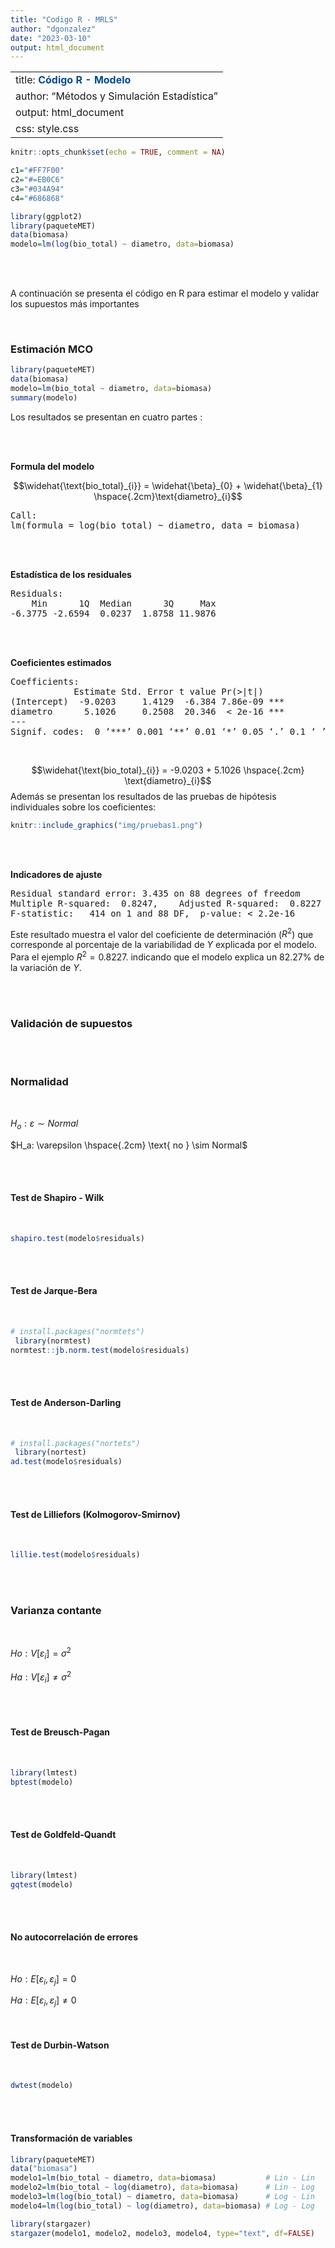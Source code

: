 ```yaml
---
title: "Codigo R - MRLS"
author: "dgonzalez"
date: "2023-03-10"
output: html_document
---
```

---
title: <span style="color:#034a94"> **Código R - Modelo**</span>
author: "Métodos y Simulación Estadística"
output: html_document
css: style.css
---

```r
knitr::opts_chunk$set(echo = TRUE, comment = NA)

c1="#FF7F00"
c2="#=EB0C6"
c3="#034A94"
c4="#686868"

library(ggplot2)
library(paqueteMET)
data(biomasa)
modelo=lm(log(bio_total) ~ diametro, data=biomasa)
```

</br></br>

A continuación se presenta el código en R para estimar el modelo y validar los supuestos más importantes

</br>

### **Estimación MCO**

```r
library(paqueteMET)
data(biomasa)
modelo=lm(bio_total ~ diametro, data=biomasa)
summary(modelo)
```

Los resultados se presentan en cuatro partes :

</br></br>

**Formula del modelo**

$$\widehat{\text{bio_total}_{i}} = \widehat{\beta}_{0} + \widehat{\beta}_{1} \hspace{.2cm}\text{diametro}_{i}$$


<pre>
Call:
lm(formula = log(bio_total) ~ diametro, data = biomasa)
</pre>

</br></br>

**Estadística de los residuales**

<pre>
Residuals:
    Min      1Q  Median      3Q     Max 
-6.3775 -2.6594  0.0237  1.8758 11.9876 
</pre>

</br></br>

**Coeficientes estimados**
<pre>
Coefficients:
            Estimate Std. Error t value Pr(>|t|)    
(Intercept)  -9.0203     1.4129  -6.384 7.86e-09 ***
diametro      5.1026     0.2508  20.346  < 2e-16 ***
---
Signif. codes:  0 ‘***’ 0.001 ‘**’ 0.01 ‘*’ 0.05 ‘.’ 0.1 ‘ ’ 1
</pre>

</br>

$$\widehat{\text{bio_total}_{i}} = -9.0203 + 5.1026 \hspace{.2cm} \text{diametro}_{i}$$
Además se presentan los resultados de las pruebas de hipótesis individuales sobre los coeficientes:

<!-- | Hipótesis             |  Estadístico de prueba        |   valor p            | -->
<!-- |:----------------------|:------------------------------|:---------------------| -->
<!-- $Ho: \beta_{0} = 0$     |   -6.384                      |  0.0000              | -->
<!-- $Ha: \beta_{0} \neq 0$  |                               |                      | -->
<!-- |                       |                               |                      | -->
<!-- |$Ho: \beta_{1} = 0$    |   20.346                      |  0.0000              | -->
<!-- |$Ha: \beta_{1} \neq 0$ |                               |                      | -->

```r
knitr::include_graphics("img/pruebas1.png")
```

</br></br>

**Indicadores de ajuste**

<pre>
Residual standard error: 3.435 on 88 degrees of freedom
Multiple R-squared:  0.8247,	Adjusted R-squared:  0.8227 
F-statistic:   414 on 1 and 88 DF,  p-value: < 2.2e-16
</pre>


Este resultado muestra el valor del coeficiente de determinación ($R^2$) que corresponde al porcentaje de la variabilidad de $Y$ explicada por el modelo. Para el ejemplo $R^{2} = 0.8227$. indicando que el modelo explica un 82.27% de la variación de $Y$.

</br></br>

### **Validación de supuestos**

</br></br>

### **Normalidad**

</br>

$H_o:  \varepsilon \sim Normal$

$H_a:  \varepsilon \hspace{.2cm} \text{ no } \sim Normal$

</br></br>

#### **Test de Shapiro - Wilk**

</br>

```r
shapiro.test(modelo$residuals)

```

</br></br>

#### **Test de Jarque-Bera**

</br>

```r
# install.packages("normtets")
 library(normtest)
normtest::jb.norm.test(modelo$residuals)
```

</br></br>

#### **Test de Anderson-Darling**

</br>

```r
# install.packages("nortets")
 library(nortest)
ad.test(modelo$residuals)
```

</br></br>

#### **Test de  Lilliefors (Kolmogorov-Smirnov)**

</br>

```r
lillie.test(modelo$residuals)
```

</br></br>

### **Varianza contante**

</br>

$Ho : V[\varepsilon_{i}] = \sigma^2$

$Ha : V[\varepsilon_{i}] \neq \sigma^2$

</br></br>

#### **Test de Breusch-Pagan**

</br>

```r
library(lmtest)
bptest(modelo)
```

</br></br>

#### **Test de Goldfeld-Quandt**

</br>

```r
library(lmtest)
gqtest(modelo)
```

</br></br>

#### **No autocorrelación de errores**

</br>

$Ho : E[\varepsilon_{i}, \varepsilon_{j}] = 0$

$Ha : E[\varepsilon_{i}, \varepsilon_{j}] \neq  0$

</br>

#### **Test de Durbin-Watson**

</br>

```r
dwtest(modelo)
```

</br></br>

#### **Transformación de variables**

```r
library(paqueteMET)
data("biomasa")
modelo1=lm(bio_total ~ diametro, data=biomasa)           # Lin - Lin
modelo2=lm(bio_total ~ log(diametro), data=biomasa)      # Lin - Log
modelo3=lm(log(bio_total) ~ diametro, data=biomasa)      # Log - Lin
modelo4=lm(log(bio_total) ~ log(diametro), data=biomasa) # Log - Log
```


```r
library(stargazer)
stargazer(modelo1, modelo2, modelo3, modelo4, type="text", df=FALSE)
```





